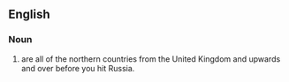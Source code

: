 ==English==

===Noun===
{{head|en|noun form|head=[[northern|Northern]] [[Europeans]]}}

# {{plural of|en|Northern European}} are all of the northern countries from the United Kingdom and upwards and over before you hit Russia.
